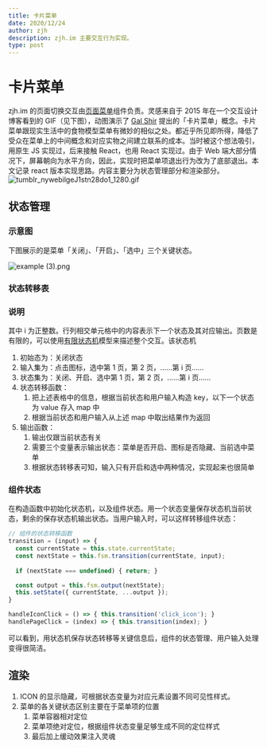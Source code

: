 ```yaml
---
title: 卡片菜单
date: 2020/12/24
author: zjh
description: zjh.im 主要交互行为实现。
type: post
---
```



# 卡片菜单

zjh.im 的页面切换交互由[页面菜单](https://github.com/bbbottle/page-menu)组件负责。灵感来自于 2015 年在一个交互设计博客看到的 GIF（见下图），动图演示了 [Gal Shir](https://galshir.com/about) 提出的「卡片菜单」概念。卡片菜单跟现实生活中的食物模型菜单有微妙的相似之处。都近乎所见即所得，降低了受众在菜单上的中间概念和对应实物之间建立联系的成本。当时被这个想法吸引，用原生 JS 实现过，后来接触 React，也用 React 实现过。由于 Web 端大部分情况下，屏幕朝向为水平方向，因此，实现时把菜单项退出行为改为了底部退出。本文记录 react 版本实现思路。内容主要分为状态管理部分和渲染部分。
![tumblr_nywebilgeJ1stn28do1_1280.gif](/images/cards-menu.gif)
## 状态管理
### 示意图
下图展示的是菜单「关闭」、「开启」、「选中」三个关键状态。

![example (3).png](/images/menu-status.png)

### 状态转移表

<Table
   headsStringMatrix={[
      ["当前状态 / 用户输入", "点击图标", "选中第 i 页"],
   ]}
   bodyStringMatrix={[
     ["关闭", "开启 / 展开页面 & 隐藏图标", ""],
     ["开启", "", "选中 i / 展示选中页 & 展示图标"],
     ["选中 i", "开启 / 恢复页面 & 隐藏图标", ""]
   ]}
/>

### 说明
其中 i 为正整数。行列相交单元格中的内容表示下一个状态及其对应输出。页数是有限的，可以使用[有限状态机](https://en.wikipedia.org/wiki/Finite-state_machine#Concepts_and_terminology)模型来描述整个交互。该状态机

1. 初始态为：关闭状态
1. 输入集为：点击图标，选中第 1 页，第 2 页，……第 i 页……
1. 状态集为：关闭、开启、选中第 1 页，第 2 页，……第 i 页……
1. 状态转移函数：
   1. 把上述表格中的信息，根据当前状态和用户输入构造 key，以下一个状态为 value 存入 map 中
   1. 根据当前状态和用户输入从上述 map 中取出结果作为返回
5. 输出函数：
   1. 输出仅跟当前状态有关
   1. 需要三个变量表示输出状态：菜单是否开启、图标是否隐藏、当前选中菜单
   1. 根据状态转移表可知，输入只有开启和选中两种情况，实现起来也很简单
### 组件状态
在构造函数中初始化状态机，以及组件状态。用一个状态变量保存状态机当前状态，剩余的保存状态机输出状态。当用户输入时，可以这样转移组件状态：
```javascript
// 组件的状态转移函数
transition = (input) => {
  const currentState = this.state.currentState;
  const nextState = this.fsm.transition(currentState, input);
  
  if (nextState === undefined) { return; }

  const output = this.fsm.output(nextState);
  this.setState({ currentState, ...output });
}

handleIconClick = () => { this.transition('click_icon'); }
handlePageClick = (index) => { this.transition(index); }
```
可以看到，用状态机保存状态转移等关键信息后，组件的状态管理、用户输入处理变得很简洁。
## 渲染

1. ICON 的显示隐藏，可根据状态变量为对应元素设置不同可见性样式。
1. 菜单的各关键状态区别主要在于菜单项的位置
   1. 菜单容器相对定位
   1. 菜单项绝对定位，根据组件状态变量足够生成不同的定位样式
   1. 最后加上缓动效果注入灵魂
